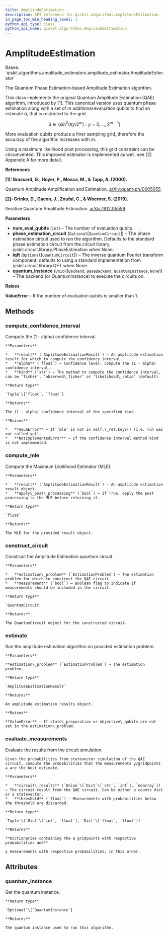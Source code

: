 ```yaml
---
title: AmplitudeEstimation
description: API reference for qiskit.algorithms.AmplitudeEstimation
in_page_toc_min_heading_level: 1
python_api_type: class
python_api_name: qiskit.algorithms.AmplitudeEstimation
---
```


# AmplitudeEstimation

<Class id="qiskit.algorithms.AmplitudeEstimation" github="https://github.com/qiskit/qiskit/tree/stable/0.20/qiskit/algorithms/amplitude_estimators/ae.py" signature="AmplitudeEstimation(num_eval_qubits, phase_estimation_circuit=None, iqft=None, quantum_instance=None)">
  Bases: `qiskit.algorithms.amplitude_estimators.amplitude_estimator.AmplitudeEstimator`

  The Quantum Phase Estimation-based Amplitude Estimation algorithm.

  This class implements the original Quantum Amplitude Estimation (QAE) algorithm, introduced by \[1]. This canonical version uses quantum phase estimation along with a set of $m$ additional evaluation qubits to find an estimate $\tilde{a}$, that is restricted to the grid

$$
\tilde{a} \in \{\sin^2(\pi  y / 2^m) : y = 0, ..., 2^{m-1}\}
$$

  More evaluation qubits produce a finer sampling grid, therefore the accuracy of the algorithm increases with $m$.

  Using a maximum likelihood post processing, this grid constraint can be circumvented. This improved estimator is implemented as well, see \[2] Appendix A for more detail.

  **References**

  **\[1]: Brassard, G., Hoyer, P., Mosca, M., & Tapp, A. (2000).**

  Quantum Amplitude Amplification and Estimation. [arXiv:quant-ph/0005055](http://arxiv.org/abs/quant-ph/0005055).

  **\[2]: Grinko, D., Gacon, J., Zoufal, C., & Woerner, S. (2019).**

  Iterative Quantum Amplitude Estimation. [arXiv:1912.05559](https://arxiv.org/abs/1912.05559).

  **Parameters**

  *   **num\_eval\_qubits** (`int`) – The number of evaluation qubits.
  *   **phase\_estimation\_circuit** (`Optional`\[`QuantumCircuit`]) – The phase estimation circuit used to run the algorithm. Defaults to the standard phase estimation circuit from the circuit library, qiskit.circuit.library.PhaseEstimation when None.
  *   **iqft** (`Optional`\[`QuantumCircuit`]) – The inverse quantum Fourier transform component, defaults to using a standard implementation from qiskit.circuit.library.QFT when None.
  *   **quantum\_instance** (`Union`\[`Backend`, `BaseBackend`, `QuantumInstance`, `None`]) – The backend (or QuantumInstance) to execute the circuits on.

  **Raises**

  **ValueError** – If the number of evaluation qubits is smaller than 1.

  ## Methods

  ### compute\_confidence\_interval

  <Function id="qiskit.algorithms.AmplitudeEstimation.compute_confidence_interval" name="compute_confidence_interval" signature="static AmplitudeEstimation.compute_confidence_interval(result, alpha=0.05, kind='likelihood_ratio')">
    Compute the (1 - alpha) confidence interval.

    **Parameters**

    *   **result** (`AmplitudeEstimationResult`) – An amplitude estimation result for which to compute the confidence interval.
    *   **alpha** (`float`) – Confidence level: compute the (1 - alpha) confidence interval.
    *   **kind** (`str`) – The method to compute the confidence interval, can be ‘fisher’, ‘observed\_fisher’ or ‘likelihood\_ratio’ (default)

    **Return type**

    `Tuple`\[`float`, `float`]

    **Returns**

    The (1 - alpha) confidence interval of the specified kind.

    **Raises**

    *   **AquaError** – If ‘mle’ is not in self.\_ret.keys() (i.e. run was not called yet).
    *   **NotImplementedError** – If the confidence interval method kind is not implemented.
  </Function>

  ### compute\_mle

  <Function id="qiskit.algorithms.AmplitudeEstimation.compute_mle" name="compute_mle" signature="static AmplitudeEstimation.compute_mle(result, apply_post_processing=False)">
    Compute the Maximum Likelihood Estimator (MLE).

    **Parameters**

    *   **result** (`AmplitudeEstimationResult`) – An amplitude estimation result object.
    *   **apply\_post\_processing** (`bool`) – If True, apply the post processing to the MLE before returning it.

    **Return type**

    `float`

    **Returns**

    The MLE for the provided result object.
  </Function>

  ### construct\_circuit

  <Function id="qiskit.algorithms.AmplitudeEstimation.construct_circuit" name="construct_circuit" signature="AmplitudeEstimation.construct_circuit(estimation_problem, measurement=False)">
    Construct the Amplitude Estimation quantum circuit.

    **Parameters**

    *   **estimation\_problem** (`EstimationProblem`) – The estimation problem for which to construct the QAE circuit.
    *   **measurement** (`bool`) – Boolean flag to indicate if measurements should be included in the circuit.

    **Return type**

    `QuantumCircuit`

    **Returns**

    The QuantumCircuit object for the constructed circuit.
  </Function>

  ### estimate

  <Function id="qiskit.algorithms.AmplitudeEstimation.estimate" name="estimate" signature="AmplitudeEstimation.estimate(estimation_problem)">
    Run the amplitude estimation algorithm on provided estimation problem.

    **Parameters**

    **estimation\_problem** (`EstimationProblem`) – The estimation problem.

    **Return type**

    `AmplitudeEstimationResult`

    **Returns**

    An amplitude estimation results object.

    **Raises**

    **ValueError** – If state\_preparation or objective\_qubits are not set in the estimation\_problem.
  </Function>

  ### evaluate\_measurements

  <Function id="qiskit.algorithms.AmplitudeEstimation.evaluate_measurements" name="evaluate_measurements" signature="AmplitudeEstimation.evaluate_measurements(circuit_results, threshold=1e-06)">
    Evaluate the results from the circuit simulation.

    Given the probabilities from statevector simulation of the QAE circuit, compute the probabilities that the measurements y/gridpoints a are the best estimate.

    **Parameters**

    *   **circuit\_results** (`Union`\[`Dict`\[`str`, `int`], `ndarray`]) – The circuit result from the QAE circuit. Can be either a counts dict or a statevector.
    *   **threshold** (`float`) – Measurements with probabilities below the threshold are discarded.

    **Return type**

    `Tuple`\[`Dict`\[`int`, `float`], `Dict`\[`float`, `float`]]

    **Returns**

    **Dictionaries containing the a gridpoints with respective probabilities and**

    y measurements with respective probabilities, in this order.
  </Function>

  ## Attributes

  ### quantum\_instance

  <Attribute id="qiskit.algorithms.AmplitudeEstimation.quantum_instance" name="quantum_instance">
    Get the quantum instance.

    **Return type**

    `Optional`\[`QuantumInstance`]

    **Returns**

    The quantum instance used to run this algorithm.
  </Attribute>
</Class>

